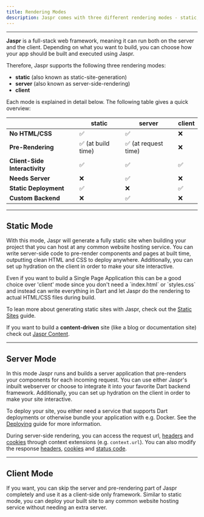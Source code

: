 ```yaml
---
title: Rendering Modes
description: Jaspr comes with three different rendering modes - static, server and client.
---
```


---

**Jaspr** is a full-stack web framework, meaning it can run both on the server and the client. Depending on what you
want to build, you can choose how your app should be built and executed using Jaspr.

Therefore, Jaspr supports the following three rendering modes:

- **static** (also known as static-site-generation)
- **server** (also known as server-side-rendering)
- **client**

Each mode is explained in detail below. The following table gives a quick overview:

|                               | **static**         | **server**           | **client** |
| :---------------------------- | ------------------ | -------------------- | ---------- |
| **No HTML/CSS**               | ✅                 | ✅                   | ❌         |
| **Pre-Rendering**             | ✅ (at build time) | ✅ (at request time) | ❌         |
| **Client-Side Interactivity** | ✅                 | ✅                   | ✅         |
| **Needs Server**              | ❌                 | ✅                   | ❌         |
| **Static Deployment**         | ✅                 | ❌                   | ✅         |
| **Custom Backend**            | ❌                 | ✅                   | ❌         |

---

## Static Mode

With this mode, Jaspr will generate a fully static site when building your project that you can host at any common website hosting service.
You can write server-side code to pre-render components and pages at built time, outputting clean HTML and CSS to deploy anywhere.
Additionally, you can set up hydration on the client in order to make your site interactive.

<Info>
  Even if you want to build a Single Page Application this can be a good choice
  over 'client' mode since you don't need a `index.html` or `styles.css` and
  instead can write everything in Dart and let Jaspr do the rendering to actual
  HTML/CSS files during build.
</Info>

To lean more about generating static sites with Jaspr, check out the [Static Sites](/concepts/static_sites) guide.

If you want to build a **content-driven** site (like a blog or documentation site) check out [Jaspr Content](/content).

---

## Server Mode

In this mode Jaspr runs and builds a server application that pre-renders your components for each incoming request.
You can use either Jaspr's inbuilt webserver or choose to integrate it into your favorite Dart backend framework.
Additionally, you can set up hydration on the client in order to make your site interactive.

To deploy your site, you either need a service that supports Dart deployments or otherwise bundle your application with e.g. Docker. See the [Deploying](/concepts/deploying) guide for more information.

During server-side rendering, you can access the request url, [headers](/utils/headers) and [cookies](/utils/cookies) through context extensions (e.g. `context.url`). You can also modify the response [headers](/utils/headers#contextsetheader), [cookies](/utils/cookies#contextsetcookie) and [status code](/utils/set_status_code).

---

## Client Mode

If you want, you can skip the server and pre-rendering part of Jaspr completely and use it as a client-side only framework.
Similar to static mode, you can deploy your built site to any common website hosting service without needing an extra server.
